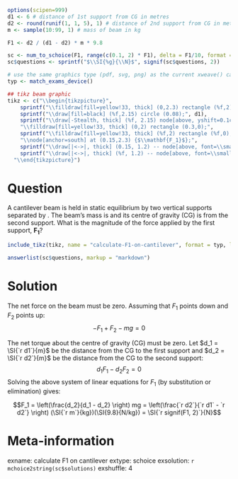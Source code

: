 ```r
options(scipen=999)
d1 <- 6 # distance of 1st support from CG in metres
d2 <- round(runif(1, 1, 5), 1) # distance of 2nd support from CG in metres
m <- sample(10:99, 1) # mass of beam in kg

F1 <- d2 / (d1 - d2) * m * 9.8

sc <- num_to_schoice(F1, range(c(0.1, 2) * F1), delta = F1/10, format = FALSE)
sc$questions <- sprintf("$\\SI{%g}{\\N}$", signif(sc$questions, 2))

# use the same graphics type (pdf, svg, png) as the current xweave() call
typ <- match_exams_device()

## tikz beam graphic
tikz <- c("\\begin{tikzpicture}",
    sprintf("\\filldraw[fill=yellow!33, thick] (0,2.3) rectangle (%f,2);", 2*d1),
    sprintf("\\draw[fill=black] (%f,2.15) circle (0.08);", d1),
    sprintf("\\draw[-Stealth, thick] (%f, 2.15) node[above, yshift=0.1cm, font=\\small]{CG} -- (%f, 0.3);", d1, d1),
    "\\filldraw[fill=yellow!33, thick] (0,2) rectangle (0.3,0);",
    sprintf("\\filldraw[fill=yellow!33, thick] (%f,2) rectangle (%f,0);", d1 - d2, d1 + 0.3 - d2),
    "\\node[anchor=south] at (0.15,2.3) {$\\mathbf{F_1}$};",
    sprintf("\\draw[|<->|, thick] (0.15, 1.2) -- node[above, font=\\small] {\\SI{%g}{m}} (%f, 1.2);", d1 - d2, 6-d2+0.15),
    sprintf("\\draw[|<->|, thick] (%f, 1.2) -- node[above, font=\\small] {\\SI{%g}{m}} (%f, 1.2);", d1 - d2 + 0.15, d2, d1),
  "\\end{tikzpicture}")
```

Question
========
A cantilever beam is held in static equilibrium by two vertical supports separated by \SI{`r d1 - d2`}{m}. The beam's mass is \SI{`r m`}{kg} and its centre of gravity (CG) is \SI{`r d2`}{m} from the second support. What is the magnitude of the force applied by the first support, $\mathbf{F_1}$?

```r
include_tikz(tikz, name = "calculate-F1-on-cantilever", format = typ, library = c("angles", "quotes", "arrows.meta"), packages="siunitx")
```

```r
answerlist(sc$questions, markup = "markdown")
```


Solution
========
The net force on the beam must be zero. Assuming that $F_1$ points down and $F_2$ points up:
$$-F_1 + F_2 - mg = 0$$

The net torque about the centre of gravity (CG) must be zero. Let $d_1 = \SI{`r d1`}{m}$ be the distance from the CG to the first support and $d_2 = \SI{`r d2`}{m}$ be the distance from the CG to the second support:
$$d_1 F_1 - d_2 F_2 = 0$$
Solving the above system of linear equations for $F_1$ (by substitution or elimination) gives:

$$F_1 = \left(\frac{d_2}{d_1 - d_2} \right) mg = \left(\frac{`r d2`}{`r d1` - `r d2`} \right) (\SI{`r m`}{kg})(\SI{9.8}{N/kg}) = \SI{`r signif(F1, 2)`}{N}$$





Meta-information
================
exname: calculate F1 on cantilever
extype: schoice
exsolution: `r mchoice2string(sc$solutions)`
exshuffle: 4
